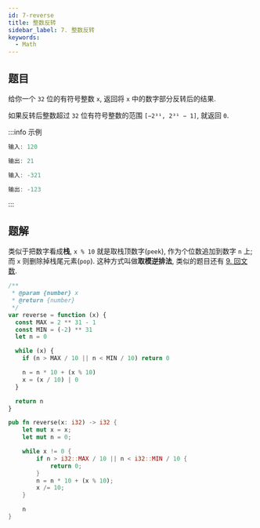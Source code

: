 ```yaml
---
id: 7-reverse
title: 整数反转
sidebar_label: 7. 整数反转
keywords:
  - Math
---
```


## 题目

给你一个 `32` 位的有符号整数 `x`, 返回将 `x` 中的数字部分反转后的结果.

如果反转后整数超过 `32` 位有符号整数的范围 `[−2³¹, 2³¹ − 1]`, 就返回 `0`.

:::info 示例

```ts
输入: 120

输出: 21
```

```ts
输入: -321

输出: -123
```

:::

## 题解

类似于把数字看成**栈**, `x % 10` 就是取栈顶数字(`peek`), 作为个位数追加到数字 `n` 上; 而 `x` 则删除掉栈尾元素(`pop`). 这种方式叫做**取模逆排法**, 类似的题目还有 [9. 回文数](/leetcode/easy/9-is-palindrome).


<Tabs>
  <TabItem value="JavaScript" label="JavaScript" default>

```ts
/**
 * @param {number} x
 * @return {number}
 */
var reverse = function (x) {
  const MAX = 2 ** 31 - 1
  const MIN = (-2) ** 31
  let n = 0

  while (x) {
    if (n > MAX / 10 || n < MIN / 10) return 0

    n = n * 10 + (x % 10)
    x = (x / 10) | 0
  }

  return n
}
```

</TabItem>
<TabItem value="Rust" label="Rust">

```rust
pub fn reverse(x: i32) -> i32 {
    let mut x = x;
    let mut n = 0;

    while x != 0 {
        if n > i32::MAX / 10 || n < i32::MIN / 10 {
            return 0;
        }
        n = n * 10 + (x % 10);
        x /= 10;
    }

    n
}
```

</TabItem>
</Tabs>

